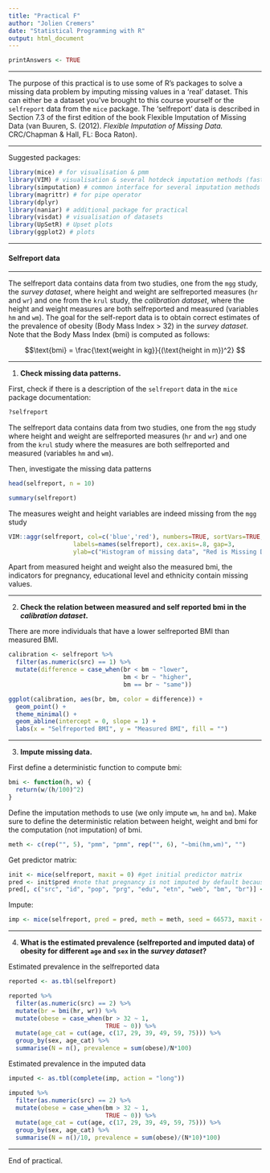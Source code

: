 ```yaml
---
title: "Practical F"
author: "Jolien Cremers"
date: "Statistical Programming with R"
output: html_document
---
```


```r
printAnswers <- TRUE
```

----

The purpose of this practical is to use some of R's packages to solve a missing data problem by imputing missing values in a 'real' dataset. This can either be a dataset you've brought to this course yourself or the `selfreport` data from the `mice` package. The 'selfreport' data is described in Section 7.3 of the first edition of the book Flexible Imputation of Missing Data (van Buuren, S. (2012). *Flexible Imputation of Missing Data.* CRC/Chapman & Hall, FL: Boca Raton).

---

Suggested packages:

```r

library(mice) # for visualisation & pmm
library(VIM) # visualisation & several hotdeck imputation methods (fast implementation)
library(simputation) # common interface for several imputation methods
library(magrittr) # for pipe operator
library(dplyr)
library(naniar) # additional package for practical
library(visdat) # visualisation of datasets
library(UpSetR) # Upset plots
library(ggplot2) # plots

```

---

#### Selfreport data

---

The selfreport data contains data from two studies, one from the `mgg` study, the *survey dataset*, where height and weight are selfreported measures (`hr` and `wr`) and one from the `krul` study, the *calibration dataset*, where the height and weight measures are both selfreported and measured (variables `hm` and `wm`). The goal for the self-report data is to obtain correct estimates of the prevalence of obesity (Body Mass Index > 32) in the *survey dataset*. Note that the Body Mass Index (bmi) is computed as follows:

$$\text{bmi} = \frac{\text{weight in kg}}{(\text{height in m})^2} $$

---

1. **Check missing data patterns.**

First, check if there is a description of the `selfreport` data in the `mice` package documentation:

```r
?selfreport
```

The selfreport data contains data from two studies, one from the `mgg` study where height and weight are selfreported measures (`hr` and `wr`) and one from the `krul` study where the measures are both selfreported and measured (variables `hm` and `wm`). 

Then, investigate the missing data patterns

```r
head(selfreport, n = 10)
```

```r
summary(selfreport)
```

The measures weight and height variables are indeed missing from the `mgg` study

```r
VIM::aggr(selfreport, col=c('blue','red'), numbers=TRUE, sortVars=TRUE,
                  labels=names(selfreport), cex.axis=.8, gap=3, 
                  ylab=c("Histogram of missing data", "Red is Missing Data"))
```

Apart from measured height and weight also the measured bmi, the indicators for pregnancy, educational level and ethnicity contain missing values.

---

2. **Check the relation between measured and self reported bmi in the *calibration dataset*.**

There are more individuals that have a lower selfreported BMI than measured BMI.

```r

calibration <- selfreport %>% 
  filter(as.numeric(src) == 1) %>% 
  mutate(difference = case_when(br < bm ~ "lower",
                                bm < br ~ "higher",
                                bm == br ~ "same"))

ggplot(calibration, aes(br, bm, color = difference)) +
  geom_point() +
  theme_minimal() +
  geom_abline(intercept = 0, slope = 1) + 
  labs(x = "Selfreported BMI", y = "Measured BMI", fill = "")

```



---

3. **Impute missing data.**

First define a deterministic function to compute bmi:

```r
bmi <- function(h, w) {
  return(w/(h/100)^2)
}
```

Define the imputation methods to use (we only impute `wm`, `hm` and `bm`). Make
sure to define the deterministic relation between height, weight and bmi for the
computation (not imputation) of bmi.

```r
meth <- c(rep("", 5), "pmm", "pmm", rep("", 6), "~bmi(hm,wm)", "")
```

Get predictor matrix:
```r
init <- mice(selfreport, maxit = 0) #get initial predictor matrix
pred <- init$pred #note that pregnancy is not imputed by default because it contains too many missings
pred[, c("src", "id", "pop", "prg", "edu", "etn", "web", "bm", "br")] <- 0 #set variables not used as predictors to 0
```

Impute:
```r
imp <- mice(selfreport, pred = pred, meth = meth, seed = 66573, maxit = 20, m = 10)
```


---

4. **What is the estimated prevalence (selfreported and imputed data) of obesity for different `age` and `sex` in the *survey dataset*?**

Estimated prevalence in the selfreported data

```r

reported <- as.tbl(selfreport)

reported %>% 
  filter(as.numeric(src) == 2) %>% 
  mutate(br = bmi(hr, wr)) %>%
  mutate(obese = case_when(br > 32 ~ 1,
                           TRUE ~ 0)) %>% 
  mutate(age_cat = cut(age, c(17, 29, 39, 49, 59, 75))) %>% 
  group_by(sex, age_cat) %>% 
  summarise(N = n(), prevalence = sum(obese)/N*100)

```

Estimated prevalence in the imputed data

```r

imputed <- as.tbl(complete(imp, action = "long"))

imputed %>% 
  filter(as.numeric(src) == 2) %>% 
  mutate(obese = case_when(bm > 32 ~ 1,
                           TRUE ~ 0)) %>% 
  mutate(age_cat = cut(age, c(17, 29, 39, 49, 59, 75))) %>% 
  group_by(sex, age_cat) %>% 
  summarise(N = n()/10, prevalence = sum(obese)/(N*10)*100)

```

---

End of practical. 

